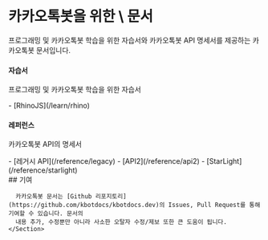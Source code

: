 
<main className={"flex flex-col items-center gap-[32px] pb-header-main"}>
  <div className={"mt-header-h px-screen-x-default bg-[#020202] text-gray-50 w-full h-[512px] md:px-screen-x-md"}>
    <div className={"flex flex-col justify-center gap-[32px] mx-auto box-border h-full bg-[right_bottom] bg-[length:225px_auto] md:max-w-[952px] bg-[url(/illust/main_background.svg)] bg-no-repeat md:bg-[right_center] md:bg-[length:auto_auto]"}>
      <h1 className={"text-4xl font-[100] leading-tight"}>
        <span className={"font-normal"}>카카오톡봇</span>을 위한 \
        <span className={"underline decoration-blue-500"}>문서</span>
      </h1>
      <p className={"font-light"}>프로그래밍 및 카카오톡봇 학습을 위한 자습서와 카카오톡봇 API 명세서를 제공하는 카카오톡봇 문서입니다.</p>
    </div>
  </div>
  <div className={"flex flex-col gap-[32px] px-screen-x-default w-full md:px-screen-x-md md:max-w-[952px]"}>
    <Section>
      <div className={"grid grid-cols-1 gap-[16px] md:grid-cols-2"}>
        <div className={"flex flex-col gap-[16px] p-[16px] bg-layer1 rounded-lg"}>
          <div className={"leading-snug"}>
            <div className={"flex items-center gap-[8px]"}>
              <Guide className={"w-[1.25rem] h-[1.25rem]"}/>
              <h4>자습서</h4>
            </div>
            <p className={"text-description ml-[calc(1.25rem+8px)] text-sm"}>프로그래밍 및 카카오톡봇 학습을 위한 자습서</p>
          </div>
          <div className={"ml-[calc(1.25rem+8px)]"}>
            - [RhinoJS](/learn/rhino)
          </div>
        </div>
        <div className={"flex flex-col gap-[16px] p-[16px] bg-layer1 rounded-lg"}>
          <div className={"leading-snug"}>
            <div className={"flex items-center gap-[8px]"}>
              <Reference className={"w-[1.25rem] h-[1.25rem]"}/>
              <h4>레퍼런스</h4>
            </div>
            <p className={"text-description ml-[calc(1.25rem+8px)] text-sm"}>카카오톡봇 API의 명세서</p>
          </div>
          <div className={"ml-[calc(1.25rem+8px)]"}>
            - [레거시 API](/reference/legacy)
            - [API2](/reference/api2)
            - [StarLight](/reference/starlight)
          </div>
        </div>
      </div>
    </Section>
    <Section>
      ## 기여

      카카오톡봇 문서는 [Github 리포지토리](https://github.com/kbotdocs/kbotdocs.dev)의 Issues, Pull Request를 통해 기여할 수 있습니다. 문서의
      내용 추가, 수정뿐만 아니라 사소한 오탈자 수정/제보 또한 큰 도움이 됩니다.
    </Section>
  </div>
</main>